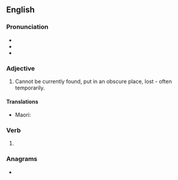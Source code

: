 ==English==

===Pronunciation===
* {{IPA|en|/mɪsˈleɪd/}}
* {{audio|en|en-us-mislaid.ogg|Audio (US)}}
* {{rhymes|en|eɪd|s=2}}

===Adjective===
{{en-adj}}
# Cannot be currently found, put in an obscure place, lost - often temporarily.

====Translations====
{{trans-top|cannot be currently found}}
* Maori: {{t|mi|kōkēi }}
{{trans-mid}}
{{trans-bottom}}

===Verb===
{{head|en|verb form}}

# {{en-past of|mislay}}

===Anagrams===
* {{anagrams|en|a=adiilms|dismail|lamiids|misdial}}